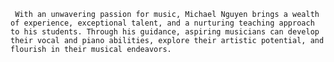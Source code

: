      With an unwavering passion for music, Michael Nguyen brings a wealth of experience, exceptional talent, and a nurturing teaching approach to his students. Through his guidance, aspiring musicians can develop their vocal and piano abilities, explore their artistic potential, and flourish in their musical endeavors.
